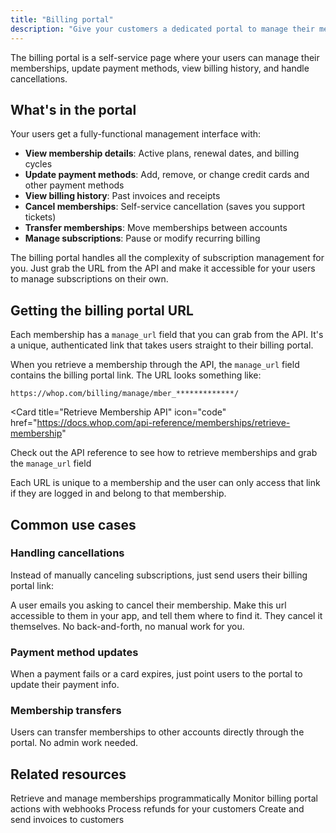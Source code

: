 ```yaml
---
title: "Billing portal"
description: "Give your customers a dedicated portal to manage their memberships and view billing history"
---
```


The billing portal is a self-service page where your users can manage their memberships, update payment methods, view billing history, and handle cancellations.

## What's in the portal

Your users get a fully-functional management interface with:

- **View membership details**: Active plans, renewal dates, and billing cycles
- **Update payment methods**: Add, remove, or change credit cards and other payment methods
- **View billing history**: Past invoices and receipts
- **Cancel memberships**: Self-service cancellation (saves you support tickets)
- **Transfer memberships**: Move memberships between accounts
- **Manage subscriptions**: Pause or modify recurring billing

<Tip>
  The billing portal handles all the complexity of subscription management for
  you. Just grab the URL from the API and make it accessible for your users to
  manage subscriptions on their own.
</Tip>

## Getting the billing portal URL

Each membership has a `manage_url` field that you can grab from the API. It's a unique, authenticated link that takes users straight to their billing portal.

When you retrieve a membership through the API, the `manage_url` field contains the billing portal link. The URL looks something like:

```
https://whop.com/billing/manage/mber_*************/
```

<Card
  title="Retrieve Membership API"
  icon="code"
  href="https://docs.whop.com/api-reference/memberships/retrieve-membership"
>
  Check out the API reference to see how to retrieve memberships and grab the
  `manage_url` field
</Card>

<Info>
  Each URL is unique to a membership and the user can only access that link if
  they are logged in and belong to that membership.
</Info>

## Common use cases

### Handling cancellations

Instead of manually canceling subscriptions, just send users their billing portal link:

<Steps>
  <Step title="User wants to cancel" titleSize="h3">
    A user emails you asking to cancel their membership.
  </Step>
  <Step title="Send the link" titleSize="h3">
    Make this url accessible to them in your app, and tell them where to find
    it.
  </Step>
  <Step title="Done" titleSize="h3">
    They cancel it themselves. No back-and-forth, no manual work for you.
  </Step>
</Steps>

### Payment method updates

When a payment fails or a card expires, just point users to the portal to update their payment info.

### Membership transfers

Users can transfer memberships to other accounts directly through the portal. No admin work needed.

## Related resources

<CardGroup cols={2}>
  <Card title="Memberships API" icon="code" href="/api-reference/memberships">
    Retrieve and manage memberships programmatically
  </Card>
  <Card title="Webhooks" icon="webhook" href="/apps/features/webhooks">
    Monitor billing portal actions with webhooks
  </Card>
  <Card title="Refunds" icon="rotate-left" href="/payments/refund-customer">
    Process refunds for your customers
  </Card>
  <Card
    title="Send an invoice"
    icon="file-invoice"
    href="/payments/send-an-invoice"
  >
    Create and send invoices to customers
  </Card>
</CardGroup>
